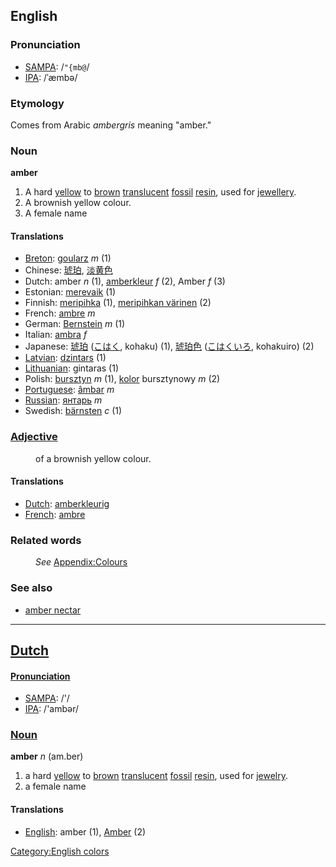 ==English==
===Pronunciation===
*[[w:SAMPA|SAMPA]]: /<tt>"{mb@</tt>/
*[[w:IPA|IPA]]: /ˈæmbə/

===Etymology===
Comes from Arabic ''ambergris'' meaning "amber."

===Noun===
'''amber'''

#A hard [[yellow]] to [[brown]] [[translucent]] [[fossil]] [[resin]], used for [[jewellery]]. 
#A brownish yellow colour.
#A female name

==== Translations ====
*[[Breton]]: [[goularz]] ''m'' (1)
*Chinese: [[琥珀]], [[淡黄色]]
*Dutch: amber ''n'' (1), [[amberkleur]] ''f'' (2), Amber ''f'' (3)
*Estonian: [[merevaik]] (1)
*Finnish: [[meripihka]] (1), [[meripihkan värinen]] (2)
*French: [[ambre]] ''m''
*German: [[Bernstein]] ''m'' (1)
*Italian: [[ambra]] ''f''
*Japanese: [[琥珀]] ([[こはく]], kohaku) (1), [[琥珀色]] ([[こはくいろ]], kohakuiro) (2)
*[[Latvian]]: [[dzintars]] (1)
*[[Lithuanian]]: gintaras (1)
*Polish: [[bursztyn]] ''m'' (1), [[kolor]] bursztynowy ''m'' (2)
*[[Portuguese]]: [[âmbar]] ''m''
*[[Russian]]: [[янтарь]] ''m''
*Swedish: [[bärnsten]] ''c'' (1)

===[[Adjective]]===
:of a brownish yellow colour. 

==== Translations ====
*[[Dutch]]: [[amberkleurig]]
*[[French]]: [[ambre]]


===Related words===
:''See'' [[Wiktionary_Appendix:Colours|Appendix:Colours]]

===See also===
*[[amber nectar]]

----

==[[Dutch]]==
====[[Pronunciation]]====
*[[w:SAMPA|SAMPA]]: /'/
*[[w:IPA|IPA]]: /'ambər/

===[[Noun]]===
'''amber''' ''n'' (am.ber)

#a hard [[yellow]] to [[brown]] [[translucent]] [[fossil]] [[resin]], used for [[jewelry]]. 
#a female name

==== Translations ====
*[[English]]: amber (1), [[Amber]] (2)

[[Category:English colors]]